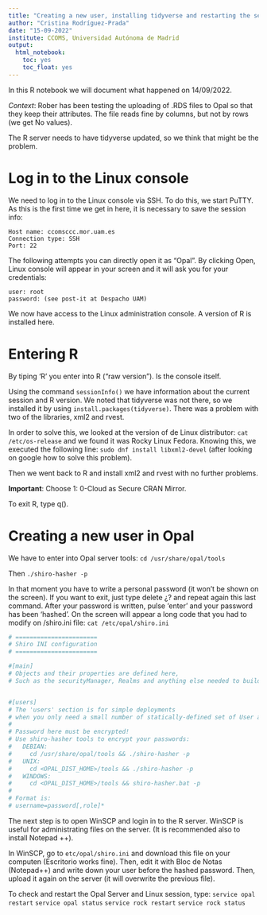 ```yaml
---
title: "Creating a new user, installing tidyverse and restarting the server"
author: "Cristina Rodríguez-Prada"
date: "15-09-2022"
institute: CCOMS, Universidad Autónoma de Madrid
output: 
  html_notebook:
    toc: yes
    toc_float: yes
---
```


In this R notebook we will document what happened on 14/09/2022.

*Context*: Rober has been testing the uploading of .RDS files to Opal so that
they keep their attributes. The file reads fine by columns, but not by rows (we
get No values).

The R server needs to have tidyverse updated, so we think that might be the
problem.

# Log in to the Linux console

We need to log in to the Linux console via SSH. To do this, we start PuTTY. As
this is the first time we get in here, it is necessary to save the session info:

```
Host name: ccomsccc.mor.uam.es
Connection type: SSH
Port: 22
```

The following attempts you can directly open it as "Opal". By clicking Open,
Linux console will appear in your screen and it will ask you for your
credentials:

```
user: root
password: (see post-it at Despacho UAM)
```

We now have access to the Linux administration console. A version of R is
installed here.

# Entering R

By tiping 'R' you enter into R ("raw version"). Is the console itself.

Using the command `sessionInfo()` we have information about the current session
and R version. We noted that tidyverse was not there, so we installed it by
using `install.packages(tidyverse)`. There was a problem with two of the
libraries, xml2 and rvest.

In order to solve this, we looked at the version of de Linux distributor:
`cat /etc/os-release` and we found it was Rocky Linux Fedora. Knowing this, we
executed the following line: `sudo dnf install libxml2-devel` (after looking on
google how to solve this problem).

Then we went back to R and install xml2 and rvest with no further problems.

**Important**: Choose 1: 0-Cloud as Secure CRAN Mirror.

To exit R, type q().

# Creating a new user in Opal

We have to enter into Opal server tools: `cd /usr/share/opal/tools`

Then `./shiro-hasher -p`

In that moment you have to write a personal password (it won't be shown on the
screen). If you want to exit, just type delete ¿? and repeat again this last
command. After your password is written, pulse 'enter' and your password has
been 'hashed'. On the screen will appear a long code that you had to modify on
/shiro.ini file: `cat /etc/opal/shiro.ini`

```r
# =======================
# Shiro INI configuration
# =======================

#[main]
# Objects and their properties are defined here,
# Such as the securityManager, Realms and anything else needed to build the SecurityManager


#[users]
# The 'users' section is for simple deployments
# when you only need a small number of statically-defined set of User accounts.
#
# Password here must be encrypted!
# Use shiro-hasher tools to encrypt your passwords:
#   DEBIAN:
#     cd /usr/share/opal/tools && ./shiro-hasher -p
#   UNIX:
#     cd <OPAL_DIST_HOME>/tools && ./shiro-hasher -p
#   WINDOWS:
#     cd <OPAL_DIST_HOME>/tools && shiro-hasher.bat -p
#
# Format is:
# username=password[,role]*
```

The next step is to open WinSCP and login in to the R server. WinSCP is useful
for administrating files on the server. (It is recommended also to install
Notepad ++).

In WinSCP, go to `etc/opal/shiro.ini` and download this file on your computen
(Escritorio works fine). Then, edit it with Bloc de Notas (Notepad++) and write
down your user before the hashed password. Then, upload it again on the server
(it will overwrite the previous file).

To check and restart the Opal Server and Linux session, type:
`service opal restart`
`service opal status`
`service rock restart`
`service rock status`
